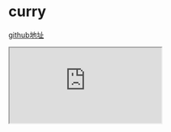 # curry

[github地址](https://github.com/The-End-Hero/xiping/blob/master/packages/curry/index.ts)

<iframe style={{height: 800, width: "100%"}}
        loading="lazy"
        src="https://github1s.com/The-End-Hero/xiping/blob/master/packages/curry/index.ts"/>
